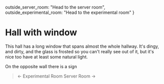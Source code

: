   outside_server_room: "Head to the server room",
  outside_experimental_room: "Head to the experimental room"
}

# Hall with window

This hall has a long window that spans almost the whole hallway. It's dingy, and
dirty, and the glass is frosted so you can't really see out of it, but it's nice
too have at least some natural light. 

On the opposite wall there is a sign

> ← Experimental Room
>   Server Room →
